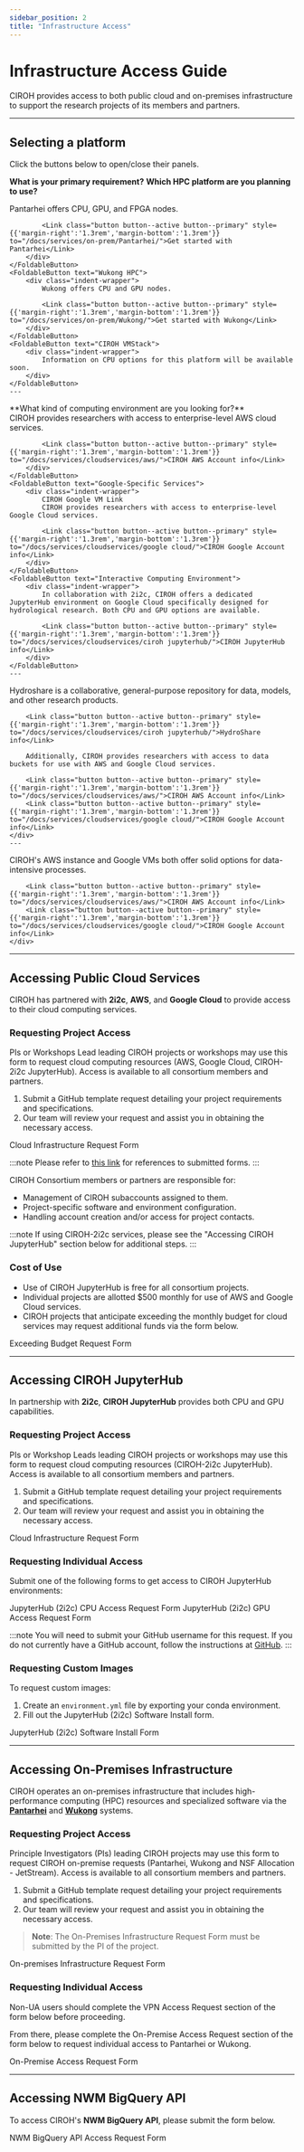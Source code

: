 ```yaml
---
sidebar_position: 2
title: "Infrastructure Access"
---
```

<!-- import Drawio from '@theme/Drawio' -->
<!-- import simpleGraph from '!!raw-loader!@site/static/files/ciroh-resource-flowchart.drawio' -->

# Infrastructure Access Guide

CIROH provides access to both public cloud and on-premises infrastructure to support the research projects of its members and partners.
<!-- <Drawio content={simpleGraph} /> -->
---

## Selecting a platform

Click the buttons below to open/close their panels.

**What is your primary requirement?**
<FoldableButton text="High Performance Computing">
    **Which HPC platform are you planning to use?**
    <FoldableButton text="Pantarhei HPC">
        <div class="indent-wrapper">
            Pantarhei offers CPU, GPU, and FPGA nodes.

            <Link class="button button--active button--primary" style={{'margin-right':'1.3rem','margin-bottom':'1.3rem'}} to="/docs/services/on-prem/Pantarhei/">Get started with Pantarhei</Link>
        </div>
    </FoldableButton>
    <FoldableButton text="Wukong HPC">
        <div class="indent-wrapper">
            Wukong offers CPU and GPU nodes.

            <Link class="button button--active button--primary" style={{'margin-right':'1.3rem','margin-bottom':'1.3rem'}} to="/docs/services/on-prem/Wukong/">Get started with Wukong</Link>
        </div>
    </FoldableButton>
    <FoldableButton text="CIROH VMStack">
        <div class="indent-wrapper">
            Information on CPU options for this platform will be available soon.
        </div>
    </FoldableButton>
    ---
</FoldableButton>

<FoldableButton text="Cloud Computing">
    **What kind of computing environment are you looking for?**
    <FoldableButton text="General Purpose">
        <div class="indent-wrapper">
            CIROH provides researchers with access to enterprise-level AWS cloud services.

            <Link class="button button--active button--primary" style={{'margin-right':'1.3rem','margin-bottom':'1.3rem'}} to="/docs/services/cloudservices/aws/">CIROH AWS Account info</Link>
        </div>
    </FoldableButton>
    <FoldableButton text="Google-Specific Services">
        <div class="indent-wrapper">
            CIROH Google VM Link
            CIROH provides researchers with access to enterprise-level Google Cloud services.
            
            <Link class="button button--active button--primary" style={{'margin-right':'1.3rem','margin-bottom':'1.3rem'}} to="/docs/services/cloudservices/google cloud/">CIROH Google Account info</Link>
        </div>
    </FoldableButton>
    <FoldableButton text="Interactive Computing Environment">
        <div class="indent-wrapper">
            In collaboration with 2i2c, CIROH offers a dedicated JupyterHub environment on Google Cloud specifically designed for hydrological research. Both CPU and GPU options are available.

            <Link class="button button--active button--primary" style={{'margin-right':'1.3rem','margin-bottom':'1.3rem'}} to="/docs/services/cloudservices/ciroh jupyterhub/">CIROH JupyterHub info</Link>
        </div>
    </FoldableButton>
    ---
</FoldableButton>

<FoldableButton text="Data Storage and Archival">
    <div class="indent-wrapper">
        Hydroshare is a collaborative, general-purpose repository for data, models, and other research products.

        <Link class="button button--active button--primary" style={{'margin-right':'1.3rem','margin-bottom':'1.3rem'}} to="/docs/services/cloudservices/ciroh jupyterhub/">HydroShare info</Link>
        
        Additionally, CIROH provides researchers with access to data buckets for use with AWS and Google Cloud services.

        <Link class="button button--active button--primary" style={{'margin-right':'1.3rem','margin-bottom':'1.3rem'}} to="/docs/services/cloudservices/aws/">CIROH AWS Account info</Link>
        <Link class="button button--active button--primary" style={{'margin-right':'1.3rem','margin-bottom':'1.3rem'}} to="/docs/services/cloudservices/google cloud/">CIROH Google Account info</Link>
    </div>
    ---
</FoldableButton>

<FoldableButton text="Data-Intensive Computing">
    <div class="indent-wrapper">
        CIROH's AWS instance and Google VMs both offer solid options for data-intensive processes.

        <Link class="button button--active button--primary" style={{'margin-right':'1.3rem','margin-bottom':'1.3rem'}} to="/docs/services/cloudservices/aws/">CIROH AWS Account info</Link>
        <Link class="button button--active button--primary" style={{'margin-right':'1.3rem','margin-bottom':'1.3rem'}} to="/docs/services/cloudservices/google cloud/">CIROH Google Account info</Link>
    </div>
</FoldableButton>

---

## Accessing Public Cloud Services

<!-- HTML links needed due to spaces in file path -->
<p>CIROH has partnered with <b><Link to="/docs/services/cloudservices/ciroh%20jupyterhub">2i2c</Link></b>, <b><Link to="/docs/services/cloudservices/aws/">AWS</Link></b>, and <b><Link to="/docs/services/cloudservices/google%20cloud/">Google Cloud</Link></b> to provide access to their cloud computing services.</p>

### Requesting Project Access

PIs or Workshops Lead leading CIROH projects or workshops may use this form to request cloud computing resources (AWS, Google Cloud, CIROH-2i2c JupyterHub). Access is available to all consortium members and partners.

1. Submit a GitHub template request detailing your project requirements and specifications.
2. Our team will review your request and assist you in obtaining the necessary access.

<Link class="button button--active button--primary" style={{'margin-bottom':'1.3rem', 'margin-right':'1.4rem'}} to="https://github.com/CIROH-UA/NGIAB-CloudInfra/issues/new?assignees=&labels=infrastructure&projects=&template=case_studies_call.md&title=">Cloud Infrastructure Request Form</Link>

:::note
Please refer to [this link](https://github.com/CIROH-UA/NGIAB-CloudInfra/issues?q=is%3Aissue%20is%3Aclosed%20label%3Agoogle%2C%222i2c%20JupyterHub%22%2Caws%20) for references to submitted forms.
:::

CIROH Consortium members or partners are responsible for:
* Management of CIROH subaccounts assigned to them.
* Project-specific software and environment configuration.
* Handling account creation and/or access for project contacts.

:::note
If using CIROH-2i2c services, please see the "Accessing CIROH JupyterHub" section below for additional steps.
:::

### Cost of Use

- Use of CIROH JupyterHub is free for all consortium projects.
- Individual projects are allotted $500 monthly for use of AWS and Google Cloud services.
- CIROH projects that anticipate exceeding the monthly budget for cloud services may request additional funds via the form below.

<Link class="button button--active button--primary" to="https://github.com/CIROH-UA/NGIAB-CloudInfra/issues/new?assignees=&labels=infrastructure&projects=&template=exceeding_budget_request.md&title=">Exceeding Budget Request Form</Link>

---

## Accessing CIROH JupyterHub

<!-- HTML links needed due to spaces in file path -->
<p>In partnership with <b>2i2c</b>, <b><Link to="/docs/services/cloudservices/ciroh%20jupyterhub">CIROH JupyterHub</Link></b> provides both CPU and GPU capabilities.</p>

### Requesting Project Access

PIs or Workshop Leads leading CIROH projects or workshops may use this form to request cloud computing resources (CIROH-2i2c JupyterHub). Access is available to all consortium members and partners.

1. Submit a GitHub template request detailing your project requirements and specifications.
2. Our team will review your request and assist you in obtaining the necessary access.

<Link class="button button--active button--primary" to="https://github.com/CIROH-UA/NGIAB-CloudInfra/issues/new?assignees=&labels=infrastructure&projects=&template=case_studies_call.md&title=">Cloud Infrastructure Request Form</Link>

### Requesting Individual Access

Submit one of the following forms to get access to CIROH JupyterHub environments:

<Link class="button button--active button--primary" style={{'margin-bottom': '1.3rem', 'margin-right': '1.4rem'}} to="https://forms.office.com/Pages/ResponsePage.aspx?id=jnIAKtDwtECk6M5DPz-8p4IIpHdEnmhNgjOa9FjrwGtUNUoyV1UxNFIzV1AyTDhTNzdOT1Q5NVlLTC4u">JupyterHub (2i2c) CPU Access Request Form</Link>

<Link class="button button--active button--primary" style={{'margin-bottom': '1.3rem'}} to="https://forms.office.com/r/mkrVJzyg9u">JupyterHub (2i2c) GPU Access Request Form</Link>

:::note
You will need to submit your GitHub username for this request. 
If you do not currently have a GitHub account, follow the instructions at [GitHub](https://docs.github.com/en/get-started/start-your-journey/creating-an-account-on-github).
:::

### Requesting Custom Images

To request custom images:

1. Create an `environment.yml` file by exporting your conda environment.
2. Fill out the JupyterHub (2i2c) Software Install form.

<Link class="button button--active button--primary" to="https://forms.office.com/Pages/ResponsePage.aspx?id=jnIAKtDwtECk6M5DPz-8p4IIpHdEnmhNgjOa9FjrwGtUNUoyV1UxNFIzV1AyTDhTNzdOT1Q5NVlLTC4u">JupyterHub (2i2c) Software Install Form</Link>

---

## Accessing On-Premises Infrastructure

CIROH operates an on-premises infrastructure that includes high-performance computing (HPC) resources and specialized software via the [**Pantarhei**](on-prem/Pantarhei/) and [**Wukong**](on-prem/Wukong/) systems.

### Requesting Project Access

Principle Investigators (PIs) leading CIROH projects may use this form to request CIROH on-premise requests (Pantarhei, Wukong and NSF Allocation - JetStream). Access is available to all consortium members and partners.

1. Submit a GitHub template request detailing your project requirements and specifications.
2. Our team will review your request and assist you in obtaining the necessary access.

> **Note**: The On-Premises Infrastructure Request Form must be submitted by the PI of the project.

<Link class="button button--active button--primary" to="https://github.com/CIROH-UA/NGIAB-CloudInfra/issues/new?assignees=&labels=on-prem&projects=&template=onprem-request.md&title=">On-premises Infrastructure Request Form</Link>

### Requesting Individual Access

Non-UA users should complete the VPN Access Request section of the form below before proceeding.

From there, please complete the On-Premise Access Request section of the form below to request individual access to Pantarhei or Wukong.

<Link class="button button--active button--primary" style={{'margin-bottom': '1.3rem'}} to="https://forms.office.com/Pages/ResponsePage.aspx?id=jnIAKtDwtECk6M5DPz-8p4IIpHdEnmhNgjOa9FjrwGtUMzdTOUpKVU5UWFNCU0ZQUlowS0cxV0xFRy4u">On-Premise Access Request Form</Link>

---

## Accessing NWM BigQuery API

<!-- HTML links needed due to spaces in file path -->
<p>To access CIROH's <b><Link to="/docs/products/Data Management and Access Tools/bigquery-api/">NWM BigQuery API</Link></b>, please submit the form below.</p>

<Link class="button button--active button--primary" style={{'margin-bottom':'1.3rem'}} to="https://forms.office.com/r/FeNpjZstkr">NWM BigQuery API Access Request Form</Link>
